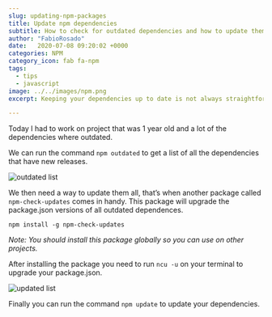 ```yaml
---
slug: updating-npm-packages
title: Update npm dependencies
subtitle: How to check for outdated dependencies and how to update them
author: "FabioRosado"
date:   2020-07-08 09:20:02 +0000
categories: NPM
category_icon: fab fa-npm
tags: 
  - tips
  - javascript
image: ../../images/npm.png
excerpt: Keeping your dependencies up to date is not always straightforward, let me share with you how you can keep all your dependencies update by running two commands.

---
```


Today I had to work on project that was 1 year old and a lot of the dependencies where outdated.  

We can run the command `npm outdated` to get a list of all the dependencies that have new releases.

![outdated list](../../images/outdated.png)

We then need a way to update them all, that’s when another package called `npm-check-updates` comes in handy. This package will upgrade the package.json versions of all outdated dependences.

```shell
npm install -g npm-check-updates
```

_Note: You should install this package globally so you can use on other projects._

After installing the package you need to run `ncu -u`  on your terminal to upgrade  your package.json.

![updated list](../../images/updated-list.png)

Finally you can run the command `npm update` to update your dependencies.
